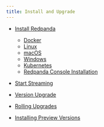 ```yaml
---
title: Install and Upgrade
---
```


<head>
    <meta name="title" content="Install and Upgrade | Redpanda Docs"/>
    <meta name="description" content="Install and Upgrade Redpanda."/>
</head>

- [Install Redpanda](../quickstart/)
  - [Docker](./quick-start-docker)
  - [Linux](./quick-start-linux)
  - [macOS](./quick-start-macos)
  - [Windows](./quick-start-windows)
  - [Kubernetes](./kubernetes-qs-dev)
  - [Redpanda Console Installation](./console-installation)

- [Start Streaming](./start-streaming)
- [Version Upgrade](./version-upgrade)
- [Rolling Upgrades](./rolling-upgrade)
- [Installing Preview Versions](./install-preview)